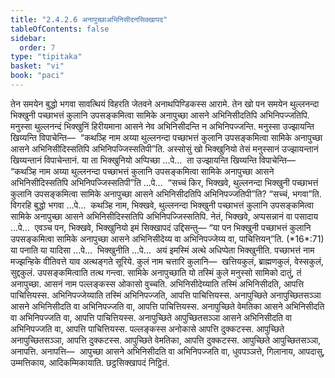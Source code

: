 ```yaml
---
title: "2.4.2.6 अनापुच्छाअभिनिसीदनसिक्खापद"
tableOfContents: false
sidebar:
  order: 7
type: "tipitaka"
basket: "vi"
book: "paci"
---
```



<DynamicBreadcrumb />

<Division number="859" book="paci">

<Paragraph number="2733" book="paci">
तेन समयेन बुद्धो भगवा सावत्थियं विहरति जेतवने अनाथपिण्डिकस्स आरामे. तेन खो पन समयेन थुल्लनन्दा भिक्खुनी पच्छाभत्तं कुलानि उपसङ्कमित्वा सामिके अनापुच्छा आसने अभिनिसीदतिपि अभिनिपज्जतिपि. मनुस्सा थुल्लनन्दं भिक्खुनिं हिरीयमाना आसने नेव अभिनिसीदन्ति न अभिनिपज्जन्ति. मनुस्सा उज्झायन्ति खिय्यन्ति विपाचेन्ति—  “कथञ्हि नाम अय्या थुल्लनन्दा पच्छाभत्तं कुलानि उपसङ्कमित्वा सामिके अनापुच्छा आसने अभिनिसीदिस्सतिपि अभिनिपज्जिस्सतिपी”ति.
</Paragraph>

<Paragraph number="2734" book="paci">
अस्सोसुं खो भिक्खुनियो तेसं मनुस्सानं उज्झायन्तानं खिय्यन्तानं विपाचेन्तानं. या ता भिक्खुनियो अप्पिच्छा …पे…  ता उज्झायन्ति खिय्यन्ति विपाचेन्ति—  “कथञ्हि नाम अय्या थुल्लनन्दा पच्छाभत्तं कुलानि उपसङ्कमित्वा सामिके अनापुच्छा आसने अभिनिसीदिस्सतिपि अभिनिपज्जिस्सतिपी”ति …पे…  “सच्चं किर, भिक्खवे, थुल्लनन्दा भिक्खुनी पच्छाभत्तं कुलानि उपसङ्कमित्वा सामिके अनापुच्छा आसने अभिनिसीदतिपि अभिनिपज्जतिपी”ति? “सच्चं, भगवा”ति. विगरहि बुद्धो भगवा …पे…  कथञ्हि नाम, भिक्खवे, थुल्लनन्दा भिक्खुनी पच्छाभत्तं कुलानि उपसङ्कमित्वा सामिके अनापुच्छा आसने अभिनिसीदिस्सतिपि अभिनिपज्जिस्सतिपि. नेतं, भिक्खवे, अप्पसन्नानं वा पसादाय …पे…  एवञ्च पन, भिक्खवे, भिक्खुनियो इमं सिक्खापदं उद्दिसन्तु—
</Paragraph>

</Division>
<Division number="860" book="paci">

<Paragraph number="2735" book="paci">
<Emphasis>“या पन भिक्खुनी पच्छाभत्तं कुलानि उपसङ्कमित्वा सामिके अनापुच्छा आसने अभिनिसीदेय्य वा अभिनिपज्जेय्य वा, पाचित्तियन्”</Emphasis>ति. (*16*:<Emphasis>71</Emphasis>)
</Paragraph>

</Division>
<Division number="861" book="paci">

<Paragraph number="2736" book="paci">
<Emphasis>या पना</Emphasis>ति या यादिसा …पे…  <Emphasis>भिक्खुनी</Emphasis>ति …पे…  अयं इमस्मिं अत्थे अधिप्पेता भिक्खुनीति.
</Paragraph>

<Paragraph number="2737" book="paci">
<Emphasis>पच्छाभत्तं</Emphasis> नाम मज्झन्हिके वीतिवत्ते याव अत्थङ्गते सूरिये.
</Paragraph>

<Paragraph number="2738" book="paci">
<Emphasis>कुलं</Emphasis> नाम चत्तारि कुलानि—  खत्तियकुलं, ब्राह्मणकुलं, वेस्सकुलं, सुद्दकुलं. <Emphasis>उपसङ्कमित्वा</Emphasis>ति तत्थ गन्त्वा.
</Paragraph>

<Paragraph number="2739" book="paci">
<Emphasis>सामिके अनापुच्छा</Emphasis>ति यो तस्मिं कुले मनुस्सो सामिको दातुं, तं अनापुच्छा.
</Paragraph>

<Paragraph number="2740" book="paci">
<Emphasis>आसनं</Emphasis> नाम पल्लङ्कस्स ओकासो वुच्चति.
</Paragraph>

<Paragraph number="2741" book="paci">
<Emphasis>अभिनिसीदेय्या</Emphasis>ति तस्मिं अभिनिसीदति, आपत्ति पाचित्तियस्स.
</Paragraph>

<Paragraph number="2742" book="paci">
<Emphasis>अभिनिपज्जेय्या</Emphasis>ति तस्मिं अभिनिपज्जति, आपत्ति पाचित्तियस्स.
</Paragraph>

</Division>
<Division number="862" book="paci">

<Paragraph number="2743" book="paci">
अनापुच्छिते अनापुच्छितसञ्ञा आसने अभिनिसीदति वा अभिनिपज्जति वा, आपत्ति पाचित्तियस्स. अनापुच्छिते वेमतिका आसने अभिनिसीदति वा अभिनिपज्जति वा, आपत्ति पाचित्तियस्स. अनापुच्छिते आपुच्छितसञ्ञा आसने अभिनिसीदति वा अभिनिपज्जति वा, आपत्ति पाचित्तियस्स.
</Paragraph>

<Paragraph number="2744" book="paci">
पल्लङ्कस्स अनोकासे आपत्ति दुक्कटस्स. आपुच्छिते अनापुच्छितसञ्ञा, आपत्ति दुक्कटस्स. आपुच्छिते वेमतिका, आपत्ति दुक्कटस्स. आपुच्छिते आपुच्छितसञ्ञा, अनापत्ति.
</Paragraph>

</Division>
<Division number="863" book="paci">

<Paragraph number="2745" book="paci">
अनापत्ति—  आपुच्छा आसने अभिनिसीदति वा अभिनिपज्जति वा, धुवपञ्ञत्ते, गिलानाय, आपदासु, उम्मत्तिकाय, आदिकम्मिकायाति.

</Paragraph>
</Division>

<Paragraph number="2746" type="center" book="paci">
छट्ठसिक्खापदं निट्ठितं.
</Paragraph>